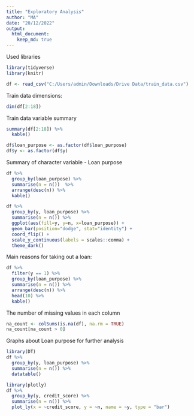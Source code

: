 ---
title: "Exploratory Analysis"
author: "MA"
date: "20/12/2022"
output:
  html_document:
    keep_md: true
---

Used libraries

```{r message=FALSE, warning=FALSE}
library(tidyverse)
library(knitr)
```

```{r message=FALSE, warning=FALSE, cache=TRUE}
df <- read_csv("C:/Users/admin/Downloads/Drive Data/train_data.csv")
```

Train data dimensions:

```{r}
dim(df[2:18])
```

Train data variable summary

```{r}
summary(df[2:18]) %>%
  kable()
```

```{r message=FALSE, warning=FALSE, cache=TRUE}
df$loan_purpose <- as.factor(df$loan_purpose)
df$y <- as.factor(df$y)
```

Summary of character variable - Loan purpose

```{r}
df %>%
  group_by(loan_purpose) %>%
  summarise(n = n())  %>%
  arrange(desc(n)) %>%
  kable()
```

```{r message=FALSE, warning=FALSE}
df %>%
  group_by(y, loan_purpose) %>%
  summarise(n = n()) %>%
  ggplot(aes(fill=y, y=n, x=loan_purpose)) + 
  geom_bar(position="dodge", stat="identity") + 
  coord_flip() +
  scale_y_continuous(labels = scales::comma) +
  theme_dark()
```

Main reasons for taking out a loan:

```{r message=FALSE, warning=FALSE}
df %>%
  filter(y == 1) %>%
  group_by(loan_purpose) %>%
  summarise(n = n()) %>%
  arrange(desc(n)) %>%
  head(10) %>%
  kable()
```

The number of missing values in each column

```{r message=FALSE, warning=FALSE}
na_count <- colSums(is.na(df), na.rm = TRUE)
na_count[na_count > 0]
```

Graphs about Loan purpose for further analysis

```{r message=FALSE, warning=FALSE}
library(DT)
df %>%
  group_by(y, loan_purpose) %>%
  summarise(n = n()) %>%
  datatable()
```

```{r message=FALSE, warning=FALSE}
library(plotly)
df %>%
  group_by(y, credit_score) %>%
  summarise(n = n()) %>%
  plot_ly(x = ~credit_score, y = ~n, name = ~y, type = "bar")
```

